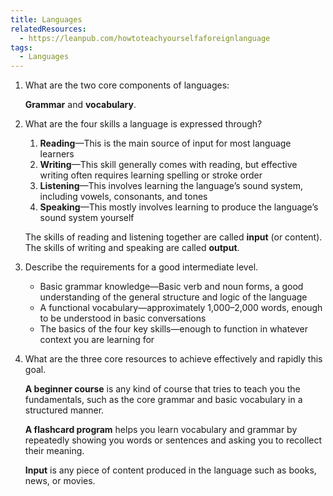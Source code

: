 ```yaml
---
title: Languages
relatedResources:
  - https://leanpub.com/howtoteachyourselfaforeignlanguage
tags:
  - Languages
---
```


1. What are the two core components of languages:

   <Solution>

   **Grammar** and **vocabulary**.

   </Solution>

2. What are the four skills a language is expressed through?

   <Solution>

   1. **Reading**—This is the main source of input for most language learners
   2. **Writing**—This skill generally comes with reading, but effective writing
      often requires learning spelling or stroke order
   3. **Listening**—This involves learning the language’s sound system,
      including vowels, consonants, and tones
   4. **Speaking**—This mostly involves learning to produce the language’s sound
      system yourself

   The skills of reading and listening together are called **input** (or
   content). The skills of writing and speaking are called **output**.

   </Solution>

3. Describe the requirements for a good intermediate level.

   <Solution>

   - Basic grammar knowledge—Basic verb and noun forms, a good understanding of
     the general structure and logic of the language
   - A functional vocabulary—approximately 1,000–2,000 words, enough to be
     understood in basic conversations
   - The basics of the four key skills—enough to function in whatever context
     you are learning for

   </Solution>

4. What are the three core resources to achieve effectively and rapidly this
   goal.

   <Solution>

   **A beginner course** is any kind of course that tries to teach you the
   fundamentals, such as the core grammar and basic vocabulary in a structured
   manner.

   **A flashcard program** helps you learn vocabulary and grammar by repeatedly
   showing you words or sentences and asking you to recollect their meaning.

   **Input** is any piece of content produced in the language such as books,
   news, or movies.

   </Solution>
